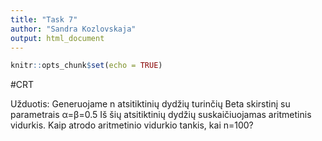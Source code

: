 ```yaml
---
title: "Task 7"
author: "Sandra Kozlovskaja"
output: html_document
---
```


```r
knitr::opts_chunk$set(echo = TRUE)
```

#CRT

Užduotis: Generuojame n atsitiktinių dydžių turinčių Beta skirstinį su parametrais α=β=0.5 Iš šių atsitiktinių dydžių suskaičiuojamas aritmetinis vidurkis. Kaip atrodo aritmetinio vidurkio tankis, kai n=100?

